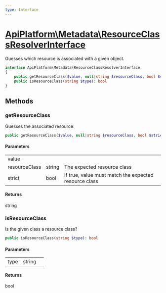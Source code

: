```yaml
---
type: Interface
---
```


# [ApiPlatform\Metadata\ResourceClassResolverInterface](/docs/v3.1/reference/Metadata/ResourceClassResolverInterface)

Guesses which resource is associated with a given object.


```php
interface ApiPlatform\Metadata\ResourceClassResolverInterface
{
    public getResourceClass($value, null|string $resourceClass, bool $strict): string
    public isResourceClass(string $type): bool
}
```
## Methods

### getResourceClass

Guesses the associated resource.

```php
public getResourceClass($value, null|string $resourceClass, bool $strict): string
```

#### Parameters

<table><tbody>
<tr><td>value</td><td></td><td></td></tr><tr><td>resourceClass</td><td>string</td><td>The expected resource class</td></tr><tr><td>strict</td><td>bool</td><td>If true, value must match the expected resource class</td></tr>
</tbody>
</table>

#### Returns

string

### isResourceClass

Is the given class a resource class?

```php
public isResourceClass(string $type): bool
```

#### Parameters

<table><tbody>
<tr><td>type</td><td>string</td><td></td></tr>
</tbody>
</table>

#### Returns

bool
